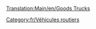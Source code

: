 [[Translation:Main/en/Goods Trucks]]
{{fr/Vehicule routier|nom      = Camion de marchandises Balogh
  |img      = Balogh_Goods_Truck.png
  |prix     = 4 387£ (8 774$)
  |vitesse  = 48 km/h (30 mph)
  |annualite= 421£ (842$)
  |design  = 1936
  |vie      = 15
  |capacite = 14 caisses de marchandises
}}
{{fr/Vehicule routier|nom      = Camion de marchandises Craighead
  |img      = Craighead_Goods_Truck.png
  |prix     = 5 330£ (10 660$)
  |vitesse  = 88 km/h (55 mph)
  |annualite= 787£ (1 574$)
  |design  = 1974
  |vie      = 15
  |capacite = 16 caisses de marchandises
}}
{{fr/Vehicule routier|nom      = Camion de marchandises Goss
  |img      = Goss_Goods_Truck.png
  |prix     = 5 740£ (11 480$)
  |vitesse  = 112 km/h (70 mph)
  |annualite= 1 125£ (2 250$)
  |design  = 2005
  |vie      = 15
  |capacite = 18 caisses de marchandises
}}

[[Category:fr/Véhicules routiers]]